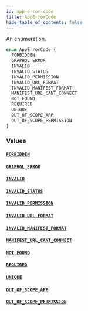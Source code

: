```yaml
---
id: app-error-code
title: AppErrorCode
hide_table_of_contents: false
---
```


An enumeration.

```graphql
enum AppErrorCode {
  FORBIDDEN
  GRAPHQL_ERROR
  INVALID
  INVALID_STATUS
  INVALID_PERMISSION
  INVALID_URL_FORMAT
  INVALID_MANIFEST_FORMAT
  MANIFEST_URL_CANT_CONNECT
  NOT_FOUND
  REQUIRED
  UNIQUE
  OUT_OF_SCOPE_APP
  OUT_OF_SCOPE_PERMISSION
}
```

### Values

#### [`FORBIDDEN`](#)

#### [`GRAPHQL_ERROR`](#)

#### [`INVALID`](#)

#### [`INVALID_STATUS`](#)

#### [`INVALID_PERMISSION`](#)

#### [`INVALID_URL_FORMAT`](#)

#### [`INVALID_MANIFEST_FORMAT`](#)

#### [`MANIFEST_URL_CANT_CONNECT`](#)

#### [`NOT_FOUND`](#)

#### [`REQUIRED`](#)

#### [`UNIQUE`](#)

#### [`OUT_OF_SCOPE_APP`](#)

#### [`OUT_OF_SCOPE_PERMISSION`](#)
